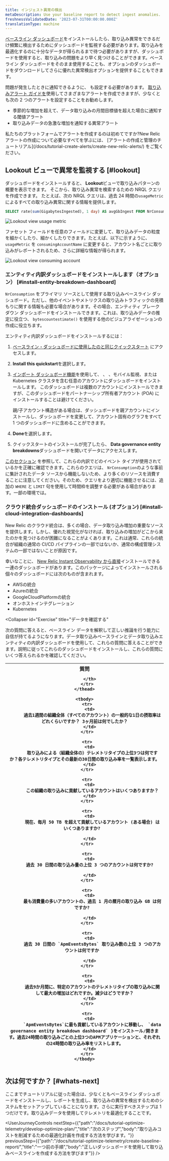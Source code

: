 ```yaml
---
title: インジェスト異常の検出
metaDescription: Use your baseline report to detect ingest anomalies.
freshnessValidatedDate: '2023-07-31T00:00:00.000Z'
translationType: machine
---
```





[ベースライン ダッシュボード](/docs/tutorial-optimize-telemetry/create-baseline-report/)をインストールしたら、取り込み異常をできるだけ頻繁に検出するためにダッシュボードを監視する必要があります。取り込みを最適化するのに十分なデータが得られるまで待つ必要がありますが、ダッシュボードを使用すると、取り込みの問題をより早く見つけることができます。ベースライン ダッシュボードをそのまま使用することも、オプションのダッシュボードをダウンロードしてさらに優れた異常検出オプションを提供することもできます。

問題が発生したときに通知できるように、 <InlinePopover type="alerts"/>も設定する必要があります。 [取り込みアラート ガイドを](/docs/accounts/accounts-billing/new-relic-one-pricing-billing/usage-queries-alerts)使用してさまざまなアラートを作成できますが、少なくとも次の 2 つのアラートを設定することをお勧めします。

* 季節的な増加を超えて、データ取り込みの月間目標値を超えた場合に通知する閾値アラート
* 取り込みデータの急激な増加を通知する異常アラート

<Callout variant="tip">
  私たちのプラットフォームでアラートを作成するのは初めてですか?New Relic アラートの作成について必要なすべてを学ぶには、 [アラートの作成と管理のチュートリアル](/docs/tutorial-create-alerts/create-new-relic-alerts/) をご覧ください。
</Callout>

## Lookout ビューで異常を監視する [#lookout]

ダッシュボードをインストールすると、 <DNT>**Lookout**</DNT>ビューで取り込みパターンの概要を表示できます。 そこから、取り込み異常を検索するための NRQL クエリを作成できます。 たとえば、次の NRQL クエリは、過去 24 時間の`usageMetric`によるすべての取り込み異常に関する情報を提供します。

```sql
SELECT rate(sum(GigabytesIngested), 1 day) AS avgGbIngest FROM NrConsumption WHERE productLine='DataPlatform' FACET usageMetric 
```

<img
  src={omaoedgLookoutViewTelemType}
  alt="Lookout view usage metric"
  title="Lookout view usage metric"
/>

ファセット フィールドを任意のフィールドに変更して、取り込みデータの粒度を細かくしたり、細かくしたりできます。たとえば、以下に示すように、 `usageMetric` を `consumingAccountName` に変更すると、アカウント名ごとに取り込みがレポートされるため、さらに詳細な情報が得られます。

<img
  src={omaoedgLookoutViewConsumingAccount}
  alt="Lookout view consuming account"
  title="Lookout view consuming account"
/>

### エンティティ内訳ダッシュボードをインストールします（オプション） [#install-entity-breakdown-dashboard]

`NrConsumption` をプライマリ ソースとして使用する取り込みベースライン ダッシュボード。ただし、他のイベントやメトリクスの取り込みトラフィックの見積もりに関する情報も必要な場合があります。その場合、エンティティ ブレークダウン ダッシュボードをインストールできます。これは、取り込みデータの推定に役立つ、 `bytescountestimate()` を使用する他のビジュアライゼーションの作成に役立ちます。

エンティティ内訳ダッシュボードをインストールするには：

1. [ベースライン・ダッシュボードに使用したのと同じクイックスタート](https://onenr.io/0PoR8zpDYQG) にアクセスします。

2. <DNT>**Install this quickstart**</DNT>を選択します。

3. [インポート ダッシュボード機能](/docs/query-your-data/explore-query-data/dashboards/introduction-dashboards/#dashboards-import)を使用して、 <InlinePopover type="apm"/>、 <InlinePopover type="browser"/>、モバイル監視、または Kubernetes クラスタを含む任意のアカウントにダッシュボードをインストールします。 このダッシュボードは複数のアカウントにインストールできますが、このダッシュボードをパートナーシップ所有者アカウント (POA) にインストールすることは避けてください。

   <Callout variant="tip">
     親/子アカウント構造がある場合は、ダッシュボードを親アカウントにインストールし、ダッシュボードを変更して、アカウント固有のグラフをすべて 1 つのダッシュボードに含めることができます。
   </Callout>

4. <DNT>**Done**</DNT>を選択します。

5. クイックスタートのインストールが完了したら、 <DNT>**Data governance entity breakdowns**</DNT>ダッシュボードを開いてデータにアクセスします。

[このセクション](/docs/new-relic-solutions/observability-maturity/operational-efficiency/dg-baselining#understand-nr-consumption-metrics) を参照して、これらの内訳でどのイベント タイプが使用されているかを正確に確認できます。これらのクエリは、 `NrConsumption`のような事前に集計されたデータ ソースから機能しないため、より多くのリソースを消費することに注意してください。そのため、クエリをより適切に機能させるには、追加の `WHERE` と `LIMIT` 句を使用して時間枠を調整する必要がある場合があります。一部の環境では。

### クラウド統合ダッシュボードのインストール (オプション) [#install-cloud-integration-dashboards]

New Relic のクラウド統合は、多くの場合、データ取り込み増加の重要なソースを提供します。しかし、優れた視覚化がなければ、取り込みの増加がどこから来たのかを見つけるのが困難になることがよくあります。これは通常、これらの統合が組織の通常の CI/CD パイプラインの一部ではないか、通常の構成管理システムの一部ではないことが原因です。

幸いなことに、 [New Relic Instant Observability から直接](https://onenr.io/0EPwJJO9Ow7)インストールできる一連のダッシュボードがあります。このパッケージによってインストールされる個々のダッシュボードには次のものが含まれます。

* AWSの統合
* Azureの統合
* GoogleCloudPlatformの統合
* オンホストインテグレーション
* Kubernetes

<Collapser
  id="Exercise"
  title="データを確認する"
>
  次の質問に答えると、ベースライン データを解釈して正しい推論を行う能力に自信が持てるようになります。データ取り込みベースラインとデータ取り込みエンティティの内訳ダッシュボードを使用して、これらの質問に答えることができます。説明に従ってこれらのダッシュボードをインストールし、これらの質問にいくつ答えられるかを確認してください。

  <table>
    <thead>
      <tr>
        <th>
          質問  

        </th>
      </tr>
    </thead>

    <tbody>
      <tr>
        <td>
          過去1週間の組織全体（すべてのアカウント）の一般的な1日の摂取率はどれくらいですか？ 3ヶ月前は何でしたか？
        </td>
      </tr>

      <tr>
        <td>
          取り込みによる（組織全体の）テレメトリタイプの上位3つは何ですか？各テレメトリタイプとその最新の30日間の取り込み率を一覧表示します。
        </td>
      </tr>

      <tr>
        <td>
          この組織の取り込みに貢献しているアカウントはいくつありますか？
        </td>
      </tr>

      <tr>
        <td>
          現在、毎月 50 TB を超えて貢献しているアカウント (ある場合) はいくつありますか?  

        </td>
      </tr>

      <tr>
        <td>
          過去 30 日間の取り込み量の上位 3 つのアカウントは何ですか?  

        </td>
      </tr>

      <tr>
        <td>
          最も消費量の多いアカウントの、過去 1 月の暦月の取り込み GB は何ですか?  

        </td>
      </tr>

      <tr>
        <td>
          過去 30 日間の `ApmEventsBytes` 取り込み数の上位 3 つのアカウントは何ですか  

        </td>
      </tr>

      <tr>
        <td>
          過去9か月間に、特定のアカウントのテレメトリタイプの取り込みに関して最大の増加はどれですか。減少はどうですか？
        </td>
      </tr>

      <tr>
        <td>
          `ApmEventsBytes`に最も貢献しているアカウントに移動し、 `data governance entity breakdown dashboard` }をインストール/開きます。過去24時間の取り込みごとの上位3つのAPMアプリケーションと、それぞれの24時間の取り込み率をリストします。
        </td>
      </tr>
    </tbody>
  </table>
</Collapser>

## 次は何ですか？ [#whats-next]

ここまでチュートリアルに従った場合は、少なくともベースライン ダッシュボードをインストールし、レポートを生成し、取り込みの異常を検出するためのシステムをセットアップしていることになります。さらに実行すべきステップは 1 つだけです。取り込みデータを使用してテレメトリを最適化することです。

<UserJourneyControls
  nextStep={{"path":"/docs/tutorial-optimize-telemetry/develop-optimize-plan/","title":"次のステップ","body":"取り込みコストを削減するための最適化計画を作成する方法を学びます。"}}
  previousStep={{"path":"/docs/tutorial-optimize-telemetry/create-baseline-report/","title":"一つ前の手順","body":"正しいダッシュボードを使用して取り込みベースラインを作成する方法を学びます"}}
/>